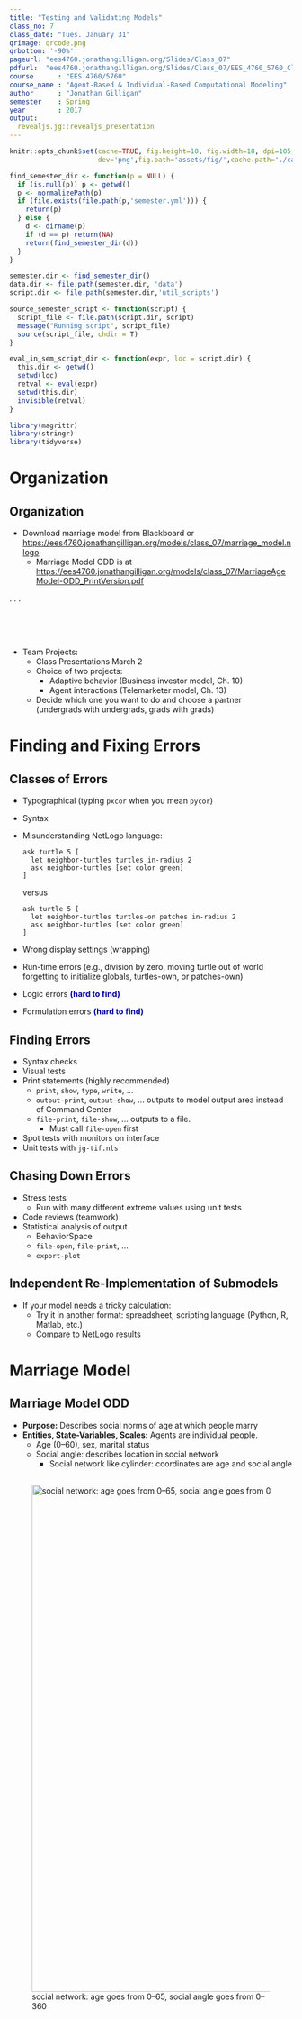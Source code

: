 ```yaml
---
title: "Testing and Validating Models"
class_no: 7
class_date: "Tues. January 31"
qrimage: qrcode.png
qrbottom: '-90%'
pageurl: "ees4760.jonathangilligan.org/Slides/Class_07"
pdfurl:  "ees4760.jonathangilligan.org/Slides/Class_07/EES_4760_5760_Class_07_Slides.pdf"
course      : "EES 4760/5760"
course_name : "Agent-Based & Individual-Based Computational Modeling"
author      : "Jonathan Gilligan"
semester    : Spring
year        : 2017
output:
  revealjs.jg::revealjs_presentation
---
```

```r
knitr::opts_chunk$set(cache=TRUE, fig.height=10, fig.width=18, dpi=105,
                      dev='png',fig.path='assets/fig/',cache.path='./cache/')

find_semester_dir <- function(p = NULL) {
  if (is.null(p)) p <- getwd()
  p <- normalizePath(p)
  if (file.exists(file.path(p,'semester.yml'))) {
    return(p)
  } else {
    d <- dirname(p)
    if (d == p) return(NA)
    return(find_semester_dir(d))
  }
}

semester.dir <- find_semester_dir()
data.dir <- file.path(semester.dir, 'data')
script.dir <- file.path(semester.dir,'util_scripts')

source_semester_script <- function(script) {
  script_file <- file.path(script.dir, script)
  message("Running script", script_file)
  source(script_file, chdir = T)
}

eval_in_sem_script_dir <- function(expr, loc = script.dir) {
  this.dir <- getwd()
  setwd(loc)
  retval <- eval(expr)
  setwd(this.dir)
  invisible(retval)
}

library(magrittr)
library(stringr)
library(tidyverse)
```
# Organization {#org-sec data-transition="fade-out" data-state="skip_slide"}

## Organization {#organization data-transition="fade-in"}

<div style="text-align:left;">


* Download marriage model from Blackboard or <https://ees4760.jonathangilligan.org/models/class_07/marriage_model.nlogo>
    * Marriage Model ODD is at <https://ees4760.jonathangilligan.org/models/class_07/MarriageAgeModel-ODD_PrintVersion.pdf>

</div>

. . .

<div style="text-align:left;padding-top:50px;">



* Team Projects:
    * Class Presentations March 2
    * Choice of two projects:
        * Adaptive behavior (Business investor model, Ch. 10)
        * Agent interactions (Telemarketer model, Ch. 13)
    * Decide which one you want to do and choose a partner
      <br/>(undergrads with undergrads, grads with grads)


</div>

# Finding and Fixing Errors {#error-sec .center}

## Classes of Errors {#error-classes .eighty}

* Typographical (typing `pxcor` when you mean `pycor`)

* Syntax

* Misunderstanding NetLogo language:

    <div style="width:70%;">

    ```
    ask turtle 5 [
      let neighbor-turtles turtles in-radius 2
      ask neighbor-turtles [set color green]
    ]
    ```

    </div>
    versus
    <div style="width:80%;">

    ```
    ask turtle 5 [
      let neighbor-turtles turtles-on patches in-radius 2
      ask neighbor-turtles [set color green]
    ]
    ```

    </div>
* Wrong display settings (wrapping)

* Run-time errors (e.g., division by zero, moving turtle out of world
  <br/>forgetting to initialize globals,
  turtles-own, or patches-own)

* Logic errors **<span style="color:#0000A0;">(hard to find)</span>**

* Formulation errors **<span style="color:#0000A0;">(hard to find)</span>**

## Finding Errors {#finding-errors}

* Syntax checks
* Visual tests
* Print statements (highly recommended)
    * `print`, `show`, `type`, `write`, ...
    * `output-print`, `output-show`, ...  outputs to model output area instead of Command Center
    * `file-print`, `file-show`, ... outputs to a file. 
        * Must call `file-open` first
* Spot tests with monitors on interface
* Unit tests with `jg-tif.nls`


## Chasing Down Errors {#chasing}

* Stress tests 
    * Run with many different extreme values using unit tests
* Code reviews (teamwork)
* Statistical analysis of output
    * BehaviorSpace
    * `file-open`, `file-print`, ...
    * `export-plot`

## Independent Re-Implementation of Submodels {#re-implementation}

* If your model needs a tricky calculation:
    * Try it in another format: 
      spreadsheet, scripting language (Python, R, Matlab, etc.)
    * Compare to NetLogo results


# Marriage Model {#marriage-sec data-transition="fade-out" data-state="skip_slide"}

## Marriage Model ODD {#marriage-odd data-transition="fade-in"}

* **Purpose:** Describes social norms of age at which people marry
* **Entities, State-Variables, Scales:** Agents are individual people.
    * Age (0--60), sex, marital status
    * Social angle: describes location in social network
        * Social network like cylinder: coordinates are age and social angle

<!-- --> {#social-network}
------

![social network: age goes from 0--65, social angle goes from 0--360](assets/images/marriage_fig.jpg){height=900}


